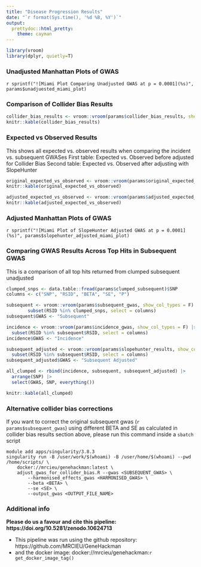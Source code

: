 ```yaml
---
title: "Disease Progression Results"
date: "`r format(Sys.time(), '%d %B, %Y')`"
output:
  prettydoc::html_pretty:
    theme: cayman
---
```

```r
library(vroom)
library(dplyr, quietly=T)
```

### Unadjusted Manhattan Plots of GWAS
`r sprintf("![Miami Plot Comparing Unadjusted GWAS at p = 0.0001](%s)", params$unadjuested_miami_plot)`

### Comparison of Collider Bias Results
```r
collider_bias_results <- vroom::vroom(params$collider_bias_results, show_col_types = F)
knitr::kable(collider_bias_results)
```

### Expected vs Observed Results

This shows all expected vs. observed results when comparing the incident vs. subsequent GWASes
First table: Expected vs. Observed before adjusted for Collider Bias
Second table: Expected vs. Observed after adjusting with SlopeHunter
```r
original_expected_vs_observed <- vroom::vroom(params$original_expected_vs_observed, show_col_types = F)
knitr::kable(original_expected_vs_observed)

adjusted_expected_vs_observed <- vroom::vroom(params$adjusted_expected_vs_observed, show_col_types = F)
knitr::kable(adjusted_expected_vs_observed)
```

### Adjusted Manhattan Plots of GWAS
`r sprintf("![Miami Plot of SlopeHunter Adjusted GWAS at p = 0.0001](%s)", params$slopehunter_adjusted_miami_plot)`

### Comparing GWAS Results Across Top Hits in Subsequent GWAS

This is a comparison of all top hits returned from clumped subsequent unadjusted
```r
clumped_snps <- data.table::fread(params$clumped_subsequent)$SNP
columns <- c("SNP", "RSID", "BETA", "SE", "P")

subsequent <- vroom::vroom(params$subsequent_gwas, show_col_types = F) |>
        subset(RSID %in% clumped_snps, select = columns)
subsequent$GWAS <- "Subsequent"

incidence <- vroom::vroom(params$incidence_gwas, show_col_types = F) |>
  subset(RSID %in% subsequent$RSID, select = columns)
incidence$GWAS <- "Incidence"

subsequent_adjusted <- vroom::vroom(params$slopehunter_results, show_col_types = F) |>
  subset(RSID %in% subsequent$RSID, select = columns)
subsequent_adjusted$GWAS <- "Subsequent Adjusted"

all_clumped <- rbind(incidence, subsequent, subsequent_adjusted) |>
  arrange(SNP) |>
  select(GWAS, SNP, everything())

knitr::kable(all_clumped)
```
### Alternative collider bias corrections

If you want to correct the original subsequent gwas (`r params$subsequent_gwas`) using different BETA and SE as calculated in collider bias results section above, please run this command inside a `sbatch` script
```
module add apps/singularity/3.8.3
singularity run -B /user/work/$(whoami) -B /user/home/$(whoami) --pwd /home/scripts/ \
    docker://mrcieu/genehackman:latest \
    adjust_gwas_for_collider_bias.R --gwas <SUBSEQUENT_GWAS> \
        --harmonised_effects_gwas <HARMONISED_GWAS> \
        --beta <BETA> \
        --se <SE> \
        --output_gwas <OUTPUT_FILE_NAME>
```

### Additional info

**Please do us a favour and cite this pipeline: https://doi.org/10.5281/zenodo.10624713**

* This pipeline was run using the github repository: https://github.com/MRCIEU/GeneHackman
* and the docker image: docker://mrcieu/genehackman:`r get_docker_image_tag()`
